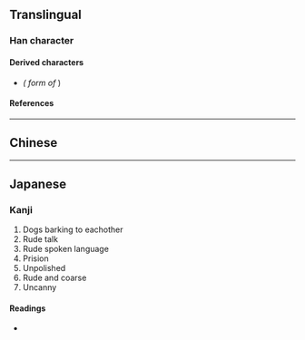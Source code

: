 {{also|㹜|狱|獄}}
{{character info/new}}
==Translingual==

===Han character===
{{Han char|rn=94|rad=犬|as=04|sn=7|four=43284|canj=KHIK|ids=⿰犭犬}}

====Derived characters====
* {{l|mul|[[获]]}} ''({{w|Simplified Chinese|Simplified}} form of'' {{l|mul|獲}})

====References====
{{Han ref|kx=0707.090|dkj=20276|dj=1119.290|hdz=21335.060|uh=72BE}}

----

==Chinese==
{{zh-see|㹜|v}}

----

==Japanese==

===Kanji===
{{ja-kanji|grade=|rs=犬04}}

# Dogs barking to eachother
# Rude talk
# Rude spoken language
# Prision
# Unpolished
# Rude and coarse
# Uncanny

====Readings====
* {{ja-readings|on=[[ぎん]] (gin)|kun=}}